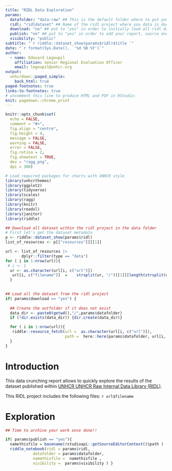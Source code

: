 ```yaml
---
title: "RIDL Data Exploration"
params:
  datafolder: "data-raw" ## This is the default folder where to put you data in
  ridl: "ridldataset" ## Name of the ridl project where you data is documented and archived
  download: "no" ## put to "yes" in order to initially load all ridl dataset in you R project
  publish: "no" ## put to "yes" in order to add your report, source and analysis plan as ressource within the same ridl dataset
  visibility: "public"
subtitle: "`r riddle::dataset_show(params$ridl)$title `"
date: "`r format(Sys.Date(),  '%d %B %Y')`"
author:
  - name: Edouard Legoupil
    affiliation: Senior Regional Evaluation Officer
    email: legoupil@unhcr.org
output:
  unhcrdown::paged_simple:
    back_html: true
paged-footnotes: true
links-to-footnotes: true
# uncomment this line to produce HTML and PDF in RStudio:
knit: pagedown::chrome_print
---
```



```r
knitr::opts_chunk$set(
  echo = FALSE,
  comment = "#>",
  fig.align = "centre",
  fig.height = 4,
  message = FALSE,
  warning = FALSE,
  error = FALSE,
  fig.retina = 2,
  fig.showtext = TRUE,
  dev = "ragg_png",
  dpi = 300)

```

```r
# Load required packages for charts with UNHCR style 
library(unhcrthemes)
library(ggplot2)
library(tidyverse) 
library(scales)
library(ragg)
library(knitr) 
library(readxl)
library(janitor) 
library(riddle)
```


```r
## Download all dataset within the ridl project in the data folder
# First let's get the dataset metadata
p <- riddle::dataset_show(params$ridl)
list_of_resources <- p[["resources"]][[1]]
```


```r
url <- list_of_resources |>
       dplyr::filter(type == "data") 
for ( i in 1:nrow(url)){
 # i <- 1
  ur <- as.character(url[i, c("url")])
   url[i, c("filename")]  =    strsplit(ur, "/")[[1]][length(strsplit(ur, "/")[[1]])] 
  } 
       
```


```r

## Load all the dataset from the ridl project
if( params$download == "yes") {
  
  ## Create the outfolder if it does not exist
  data_dir <- paste0(getwd(),"/",params$datafolder)
  if (!dir.exists(data_dir)) {dir.create(data_dir)}

  for ( i in 1:nrow(url)){ 
   riddle::resource_fetch(url =  as.character(url[i, c("url")]),  
                          path =  here::here(params$datafolder, url[i, c("filename")] ))
  }
}

```

# Introduction {-}

This data crunching report allows to quickly explore the results of the dataset published within [UNHCR UNHCR Raw Internal Data Library (RIDL)](`r paste0("https://ridl.unhcr.org/dataset/",params$ridl ) `).

This RIDL project includes the following files: `r url$filename `


# Exploration {-}



```r
## Time to archive your work once done!!

if( params$publish == "yes"){
  namethisfile = basename(rstudioapi::getSourceEditorContext()$path )  
  riddle_notebook(ridl = params$ridl,
            datafolder = params$datafolder, 
            namethisfile =  namethisfile ,
            visibility =  params$visibility ) }
```
